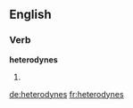 ==English==

===Verb===
'''heterodynes'''

# {{third-person singular of|heterodyne}}

[[de:heterodynes]]
[[fr:heterodynes]]